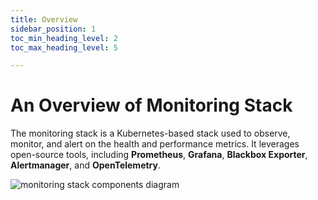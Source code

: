 ```yaml
---
title: Overview
sidebar_position: 1
toc_min_heading_level: 2
toc_max_heading_level: 5

---
```



# An Overview of Monitoring Stack

The monitoring stack is a Kubernetes-based stack used to observe, monitor, and alert on the health and performance metrics.
It leverages open-source tools, including **Prometheus**, **Grafana**, **Blackbox Exporter**, **Alertmanager**, and **OpenTelemetry**.

![monitoring stack components diagram](./img/monitoring.png)